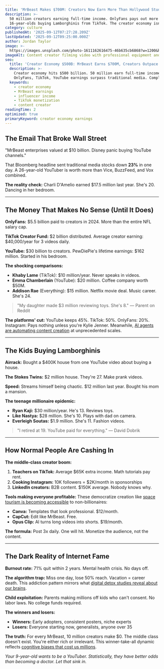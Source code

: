 ```yaml
---
title: 'MrBeast Makes $700M: Creators Now Earn More Than Hollywood Studios'
description: >-
  50 million creators earning full-time income. OnlyFans pays out more than NFL.
  16-year-olds buying Lamborghinis from TikTok. The creator economy isn't coming—it owns everything.
category: culture
publishedAt: '2025-09-12T07:27:28.209Z'
lastUpdated: '2025-09-12T09:25:00.000Z'
author: Jordan Taylor
image: >-
  https://images.unsplash.com/photo-1611162616475-46b635cb6868?w=1200&h=630&fit=crop
imageAlt: Content creator filming video with professional equipment and ring light
seo:
  title: 'Creator Economy $500B: MrBeast Earns $700M, Creators Outpace Hollywood'
  description: >-
    Creator economy hits $500 billion. 50 million earn full-time income. MrBeast makes $700M.
    OnlyFans, TikTok, YouTube earnings surpass traditional media. Complete breakdown.
  keywords:
    - creator economy
    - MrBeast earnings
    - influencer income
    - TikTok monetization
    - content creator
readingTime: 2
optimized: true
primaryKeyword: creator economy earnings
---
```

## The Email That Broke Wall Street

"MrBeast enterprises valued at $10 billion. Disney panic buying YouTube channels."

That Bloomberg headline sent traditional media stocks down **23%** in one day. A 26-year-old YouTuber is worth more than Vice, BuzzFeed, and Vox combined.

**The reality check:** Charli D'Amelio earned $17.5 million last year. She's 20. Dancing in her bedroom.

---

## The Money That Makes No Sense (Until It Does)

**OnlyFans:** $5.5 billion paid to creators in 2024. More than the entire NFL salary cap.

**TikTok Creator Fund:** $2 billion distributed. Average creator earning: $40,000/year for 3 videos daily.

**YouTube:** $30 billion to creators. PewDiePie's lifetime earnings: $162 million. Started in his bedroom.

**The shocking comparisons:**
- **Khaby Lame** (TikTok): $10 million/year. Never speaks in videos.
- **Emma Chamberlain** (YouTube): $20 million. Coffee company worth $50M.
- **Addison Rae** (Everything): $15 million. Netflix movie deal. Music career. She's 24.

> "My daughter made $3 million reviewing toys. She's 8." — Parent on Reddit

**The platforms' cut:** YouTube keeps 45%. TikTok: 50%. OnlyFans: 20%. Instagram: Pays nothing unless you're Kylie Jenner. Meanwhile, [AI agents are automating content creation](/technology/ai-agents-workplace-productivity-2025) at unprecedented scales.

---

## The Kids Buying Lamborghinis

**Airrack:** Bought a $400K house from one YouTube video about buying a house.

**The Stokes Twins:** $2 million house. They're 27. Make prank videos.

**Speed:** Streams himself being chaotic. $12 million last year. Bought his mom a mansion.

**The teenage millionaire epidemic:**
- **Ryan Kaji:** $30 million/year. He's 13. Reviews toys.
- **Like Nastya:** $28 million. She's 10. Plays with dad on camera.
- **Everleigh Soutas:** $1.9 million. She's 11. Fashion videos.

> "I retired at 19. YouTube paid for everything." — David Dobrik

---

## How Normal People Are Cashing In

**The middle-class creator boom:**
1. **Teachers on TikTok:** Average $65K extra income. Math tutorials pay rent.
2. **Cooking Instagram:** 10K followers = $2K/month in sponsorships
3. **LinkedIn creators:** B2B content. $150K average. Nobody knows why.

**Tools making everyone profitable:** These democratize creation like [space tourism is becoming accessible](/space/space-tourism-reaches-mainstream) to non-billionaires:
- **Canva:** Templates that look professional. $12/month.
- **CapCut:** Edit like MrBeast. Free.
- **Opus Clip:** AI turns long videos into shorts. $19/month.

**The formula:** Post 3x daily. One will hit. Monetize the audience, not the content.

---

## The Dark Reality of Internet Fame

**Burnout rate:** 71% quit within 2 years. Mental health crisis. No days off.

**The algorithm trap:** Miss one day, lose 50% reach. Vacation = career death. This addiction pattern mirrors what [digital detox studies reveal about our brains](/psychology/digital-detox-improves-mental-health).

**Child exploitation:** Parents making millions off kids who can't consent. No labor laws. No college funds required.

**The winners and losers:**
- **Winners:** Early adopters, consistent posters, niche experts
- **Losers:** Everyone starting now, generalists, anyone over 35

**The truth:** For every MrBeast, 10 million creators make $0. The middle class doesn't exist. You're either rich or irrelevant. This winner-take-all dynamic reflects [cognitive biases that cost us millions](/psychology/your-brain-lies-to-you-cognitive-biases-2025).

*Your 9-year-old wants to be a YouTuber. Statistically, they have better odds than becoming a doctor. Let that sink in.*